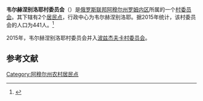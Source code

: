 {{Infobox Settlement
| official_name = 韦尔赫涅别洛耶村委员会
| native_name = Верхнебельский сельсовет
| settlement_type = [[村委员会|村委员会]]
| subdivision_type = [[国家|国家]]
| subdivision_type1 = [[俄罗斯行政区划|州]]
| subdivision_type2 = [[区_(苏联)|区]]
| subdivision_name = {{RUS}}
| subdivision_name1 = [[阿穆尔州|阿穆尔州]]
| subdivision_name2 = [[罗姆内区|罗姆内区]]
| extinct_title = 撤销
| extinct_date = 2015年
| seat_type = 行政中心
| seat = 韦尔赫涅别洛耶
| population_as_of=2015
| population_footnotes = <ref name=amurstat />
| population_total = 441
| coordinates_display = inline,title
| latd = 50 | latm = 36 | lats = 34 | latNS = N
| longd = 128 | longm = 55 | longs = 34 | longEW = E
| timezone = [[雅库茨克时间|MSK+6]]
| utc_offset = +9
| blank_name = [[俄罗斯市政土地区划代码|OKTMO编码]]
| blank_info =
}}
'''韦尔赫涅别洛耶村委员会'''（{{lang-ru|Верхнебельский сельсовет}}）是[[俄罗斯联邦|俄罗斯联邦]][[阿穆尔州|阿穆尔州]][[罗姆内区|罗姆内区]]所属的一个[[村委员会|村委员会]]。其下辖有2个[[居民点|居民点]]，行政中心为韦尔赫涅别洛耶。据2015年统计，该村委员会的人口为441人。<ref name=amurstat>{{cite web|url=http://www.gks.ru/free_doc/doc_2015/bul_dr/mun_obr2015.rar|title=Численность населения Российской Федерации по муниципальным образованиям на 1 января 2015 года|accessdate=2016-05-01|archive-date=2015-08-06|archive-url=https://www.webcitation.org/6aaNzOlFO?url=http://www.gks.ru/free_doc/doc_2015/bul_dr/mun_obr2015.rar|dead-url=no}}</ref>

2015年，韦尔赫涅别洛耶村委员会并入[[波兹杰夫卡村委员会|波兹杰夫卡村委员会]]。

== 参考文献 ==
{{reflist}}

{{Russia-stub}}

[[Category:阿穆尔州农村居民点|Category:阿穆尔州农村居民点]]